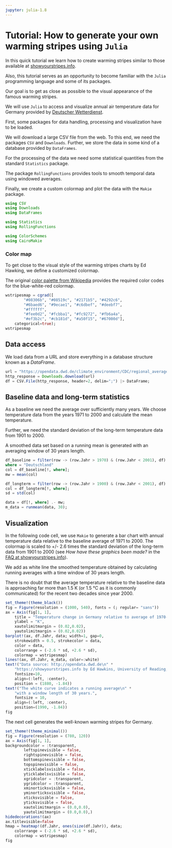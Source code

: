 ```yaml
---
jupyter: julia-1.8
---
```


# Tutorial: How to generate your own warming stripes using `Julia`

In this quick tutorial we learn how to create warming stripes similar to those available at [showyourstripes.info](https://showyourstripes.info).

Also, this tutorial serves as an opportunity to become familiar with the `Julia` programming language and some of its packages.

Our goal is to get as close as possible to the visual appearance of the famous warming stripes.

We will use `Julia` to access and visualize annual air temperature data for Germany provided by [Deutscher Wetterdienst](http://opendata.dwd.de).

First, some packages for data handling, processing and visualization have to be loaded.

We will download a large CSV file from the web. To this end, we need the packages `CSV` and `Downloads`. Further, we store the data in some kind of a database provided by `DataFrames`.

For the processing of the data we need some statistical quantities from the standard `Statistics` package.

The package `RollingFunctions` provides tools to smooth temporal data using windowed averages.

Finally, we create a custom colormap and plot the data with the `Makie` package.

```julia
using CSV
using Downloads
using DataFrames

using Statistics
using RollingFunctions

using ColorSchemes
using CairoMakie
```

### Color map

To get close to the visual style of the warming stripes charts by Ed Hawking, we define a customized colormap.

The original [color palette from Wikipedia](https://en.wikipedia.org/wiki/Warming_stripes#/media/File:20180522_Color_palette_for_warming_stripes_-_ColorBrewer_9-class_single_hue.svg) provides the required color codes for the blue-white-red colormap.

```julia
wstripesmap = cgrad([
        "#08306b", "#08519c", "#2171b5", "#4292c6", 
        "#6baed6", "#9ecae1", "#c6dbef", "#deebf7",
        "#ffffff",
        "#fee0d2", "#fcbba1", "#fc9272", "#fb6a4a",
        "#ef3b2c", "#cb181d", "#a50f15", "#67000d"],
    categorical=true);
wstripesmap
```

## Data access

We load data from a URL and store everything in a database structure known as a *DataFrame*.

```julia
url = "https://opendata.dwd.de/climate_environment/CDC/regional_averages_DE/annual/air_temperature_mean/regional_averages_tm_year.txt"
http_response = Downloads.download(url)
df = CSV.File(http_response, header=2, delim=";") |> DataFrame;
```

## Baseline data and long-term statistics

As a baseline we need the average over sufficiently many years. We choose temperature data from the years 1971 to 2000 and calculate the mean temperature.

Further, we need the standard deviation of the long-term temperature data from 1901 to 2000.

A smoothed data set based on a running mean is generated with an averaging window of 30 years length.

```julia
df_baseline = filter(row -> (row.Jahr > 1970) & (row.Jahr < 2001), df)
where = "Deutschland"
col = df_baseline[!, where];
mw = mean(col)

df_longterm = filter(row -> (row.Jahr > 1900) & (row.Jahr < 2001), df)
col = df_longterm[!, where];
sd = std(col)

data = df[!, where] .- mw;
m_data = runmean(data, 30);
```

## Visualization

In the following code cell, we use `Makie` to generate a bar chart with annual temperature data relative to the baseline average of 1971 to 2000. The colormap is scaled to +/- 2.6 times the standard deviation of the long-term data from 1901 to 2000 (see *How have these graphics been made?* in the [FAQ at showyourstripes.info](https://showyourstripes.info/faq)).

We add as white line the smoothed temperature obtained by calculating running averages with a time window of 30 years length.

There is no doubt that the average temperature relative to the baseline data is approaching far more than 1.5 K (or 1.5 °C as it is commonly communicated) for the recent two decades since year 2000.

```julia
set_theme!(theme_black())
fig = Figure(resolution = (1000, 540), fonts = (; regular= "sans"))
ax = Axis(fig[1, 1], 
    title = "Temperature change in Germany relative to average of 1970-2001",
    ylabel = "K",
    xautolimitmargin = (0.02,0.02),
    yautolimitmargin = (0.02,0.02))
barplot!(ax, df.Jahr, data; width=1, gap=0, 
    strokewidth = 0.5, strokecolor = data,
    color = data, 
    colorrange = (-2.6 * sd, +2.6 * sd),
    colormap = wstripesmap)
lines!(ax, df.Jahr, m_data, color=:white)
text!("Data source: http://opendata.dwd.de\n" * 
    "https://showyourstripes.info by Ed Hawkins, University of Reading, UK", 
    fontsize=10,
    align=(:left, :center),
    position = (1880, -1.84))
text!("The white curve indicates a running average\n" *
    "with a window length of 30 years.",
    fontsize = 10,
    align=(:left, :center),
    position=(1990, -1.84))
fig
```

The next cell generates the well-known warming stripes for Germany.

```julia
set_theme!(theme_minimal())
fig = Figure(resolution = (780, 120))
ax = Axis(fig[1, 1],
backgroundcolor = :transparent,
        leftspinevisible = false,
        rightspinevisible = false,
        bottomspinevisible = false,
        topspinevisible = false,
        xticklabelsvisible = false, 
        yticklabelsvisible = false,
        xgridcolor = :transparent,
        ygridcolor = :transparent,
        xminorticksvisible = false,
        yminorticksvisible = false,
        xticksvisible = false,
        yticksvisible = false,
        xautolimitmargin = (0.0,0.0),
        yautolimitmargin = (0.0,0.0),)
hidedecorations!(ax)
ax.titlevisible=false
hmap = heatmap!(df.Jahr, ones(size(df.Jahr)), data;
    colorrange = (-2.6 * sd, +2.6 * sd), 
    colormap = wstripesmap)
fig
```
